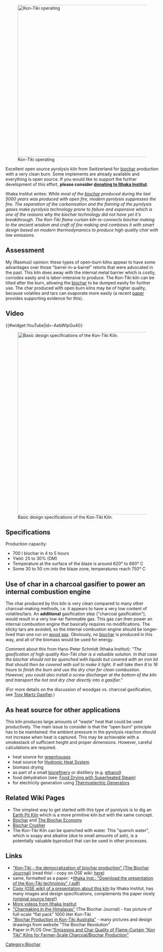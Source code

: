 [[File: KonTiki.jpg |500px|thumb|right|Kon-Tiki operating]]

Excellent open source pyrolysis kiln from Switzerland for [[biochar]] production with a very clean burn. Some implements are already available and everything is open source. If you would like to support the further development of this effort, '''please consider [http://www.ithaka-institut.org/en/donation donating to Ithaka Institut]'''.  

Ithaka Institut writes: ''While most of the [[biochar]] produced during the last 5000 years was produced with open fire, modern pyrolysis suppresses the fire. The separation of the carbonisation and the flaming of the pyrolysis gases make pyrolysis technology prone to failure and expensive which is one of the reasons why the biochar technology did not have yet it's breakthrough. The Kon-Tiki flame curtain kiln re-connects biochar making to the ancient wisdom and craft of fire making and combines it with smart design based on modern thermodynamics to produce high quality char with low emissions.'' 

==Assessment==
My (Rasmus) opinion: these types of open-burn kilns appear to have some advantages over those "barrel-in-a-barrel" retorts that were advocated in the past. This kiln does away with the internal metal barrier which is costly, corrodes easily and is labor-intensive to produce. The Kon-Tiki kiln can be tilted after the burn, allowing the [[biochar]] to be dumped easily for further use. The char produced with open burn kilns may be of higher quality, because volatiles and tars can evaporate more easily (a recent [http://journals.plos.org/plosone/article?id=10.1371/journal.pone.0154617 paper] provides supporting evidence for this). 

==Video==
{{#widget:YouTube|id=-AebWIpGu4I}}

[[File: KonTikiDesign.jpg |600px|thumb|right|Basic design specifications of the Kon-Tiki Kiln.]]

==Specifications==
Production capacity: 
* 700 l biochar in 4 to 5 hours 
* Yield: 25 to 30% (DM) 
* Temperature at the surface of the blaze is around 620° to 660° C
* Some 30 to 50 cm into the blaze zone, temperatures reach 750° C 

==Use of char in a charcoal gasifier to power an internal combustion engine ==
The char produced by this kiln is very clean compared to many other charcoal-making methods, i.e. it appears to have a very low content of volatiles/tars. An '''additional''' gasification step ("charcoal gasification"), would result in a very low-tar flammable gas. This gas can then power an internal combustion engine that basically requires no modifications. The sticky tars are avoided, so the internal combustion engine should be longer-lived than one run on [https://en.wikipedia.org/wiki/Wood_gas wood gas]. Obviously, no [[biochar]] is produced in this way, and all of the biomass would be used for energy. 

Comment about this from Hans-Peter Schmidt (Ithaka Institut): ''"The gasification of high quality Kon-Tiki char is a valuable solution. In that case the biochar should not be quenched with liquids but covered with an iron lid that should then be covered with soil to make it tight. It will take then 8 to 16 hours to finish the burn and use the dry char for clean combustion. However, you could also install a screw discharger at the bottom of the kiln and transport the hot and dry char directly into a gasifier."'' 

(For more details on the discussion of woodgas vs. charcoal gasification, see [http://opensourceecology.org/wiki/Troy_Martz_Gasifier Troy Martz Gasifier].)

==As heat source for other applications==
This kiln produces large amounts of “waste” heat that could be used productively. The main issue to consider is that the “open burn” principle has to be maintained: the ambient pressure in the pyrolysis reaction should not increase when heat is captured. This may be achievable with a smokestack of sufficient height and proper dimensions. However, careful calculations are required. 

* heat source for [[greenhouses]] 
* heat source for [http://opensourceecology.org/wiki/Hydronic_Heat_System Hydronic Heat System]
* biomass drying 
* as part of a small [http://opensourceecology.org/wiki/Biorefinery biorefinery] or distillery (e.g. [[ethanol]])
* food dehydration (see: [[Food Drying with Superheated Steam]])
* for electricity generation using [http://opensourceecology.org/wiki/Thermoelectric_Generators Thermoelectric Generators]

==Related Wiki Pages==
* The simplest way to get started with this type of pyrolysis is to dig an [[Earth Pit Kiln]] which is a more primitive kiln but with the same concept. 
* [[Biochar]] and [http://opensourceecology.org/wiki/The_Biochar_Economy The Biochar Economy] 
* [http://opensourceecology.org/wiki/Biochar_Crusher Biochar Crusher]
* The Kon-Tiki Kiln can be quenched with water. This "quench water", which is soapy and alkaline (due to small amounts of ash), is a potentially valuable byproduct that can be used in other processes.

==Links==
*[https://www.biochar-journal.org/en/ct/39 "Kon-Tiki - the democratization of biochar production" (The Biochar Jourrnal)] (read this! - copy on OSE wiki: [http://opensourceecology.org/wiki/File:1437139451142.pdf here])
* same, formatted as a paper: *[http://www.ithaka-institut.org/ithaka/media/doc/kon-tiki-presentation.pdf Ithaka Inst.: "Download the presentation of the Kon-Tiki technology" (.pdf)]
*[http://opensourceecology.org/w/images/a/ad/Kon-tiki-presentation.pdf Copy (OSE wiki) of a presentation about this kiln] by Ithaka Institut, has many images and design specifications, complements the paper nicely [http://www.ithaka-institut.org/ithaka/media/doc/kon-tiki-presentation.pdf (original source here!)] 
*[http://www.ithaka-institut.org/en/ct/101 More videos from Ithaka Institut]
*[https://www.biochar-journal.org/en/ct/46 "Charmaking in the Himalayas"] (The Biochar Journal) - has picture of full-scale “flat pack” 1000 liter Kon-Tiki
*[http://www.thebiocharrevolution.com/blog/biochar-production-in-kon-tiki-australia-1 "Biochar Production in Kon-Tiki Australia"] - many pictures and design drawings from website "The Biochar Revolution"
*Paper in PLOS One:[http://journals.plos.org/plosone/article?id=10.1371/journal.pone.0154617 "Emissions and Char Quality of Flame-Curtain "Kon Tiki" Kilns for Farmer-Scale Charcoal/Biochar Production"]

[[Category:Biochar]]